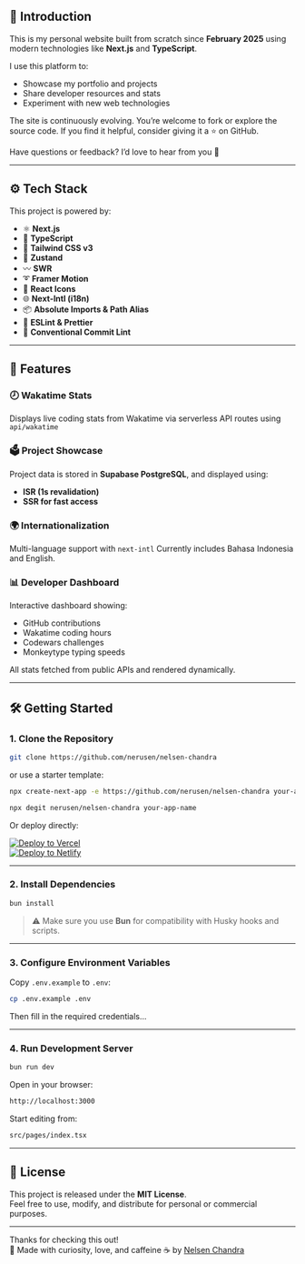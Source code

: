 ## 📘 Introduction

This is my personal website built from scratch since **February 2025** using modern technologies like **Next.js** and **TypeScript**.

I use this platform to:

- Showcase my portfolio and projects
- Share developer resources and stats
- Experiment with new web technologies

The site is continuously evolving. You’re welcome to fork or explore the source code. If you find it helpful, consider giving it a ⭐ on GitHub.

Have questions or feedback? I’d love to hear from you 🙌

---

## ⚙️ Tech Stack

This project is powered by:

- ⚛️ **Next.js**
- 🔰 **TypeScript**
- 💠 **Tailwind CSS v3**
- 🦫 **Zustand**
- 〰️ **SWR**
- ➰ **Framer Motion**
- 💢 **React Icons**
- 🌐 **Next-Intl (i18n)**
- 📦 **Absolute Imports & Path Alias**
- 📏 **ESLint & Prettier**
- 📌 **Conventional Commit Lint**

---

## 🚀 Features

### 🕗 Wakatime Stats

Displays live coding stats from Wakatime via serverless API routes using `api/wakatime`

### 🗳 Project Showcase

Project data is stored in **Supabase PostgreSQL**, and displayed using:

- **ISR (1s revalidation)**
- **SSR for fast access**

### 🌍 Internationalization

Multi-language support with `next-intl`
Currently includes Bahasa Indonesia and English.

### 📊 Developer Dashboard

Interactive dashboard showing:

- GitHub contributions
- Wakatime coding hours
- Codewars challenges
- Monkeytype typing speeds

All stats fetched from public APIs and rendered dynamically.

---

## 🛠 Getting Started

### 1. Clone the Repository

```bash
git clone https://github.com/nerusen/nelsen-chandra
```

or use a starter template:

```bash
npx create-next-app -e https://github.com/nerusen/nelsen-chandra your-app-name
```

```bash
npx degit nerusen/nelsen-chandra your-app-name
```

Or deploy directly:

[![Deploy to Vercel](https://vercel.com/button)](https://vercel.com/new/git/external?repository-url=https://github.com/nerusen/nelsen-chandra)  
[![Deploy to Netlify](https://www.netlify.com/img/deploy/button.svg)](https://app.netlify.com/start/deploy?repository=https://github.com/nerusen/nelsen-chandra)

---

### 2. Install Dependencies

```bash
bun install
```

> ⚠️ Make sure you use **Bun** for compatibility with Husky hooks and scripts.

---

### 3. Configure Environment Variables

Copy `.env.example` to `.env`:

```bash
cp .env.example .env
```

Then fill in the required credentials...

---

### 4. Run Development Server

```bash
bun run dev
```

Open in your browser:

```txt
http://localhost:3000
```

Start editing from:

```txt
src/pages/index.tsx
```

---

## 📄 License

This project is released under the **MIT License**.  
Feel free to use, modify, and distribute for personal or commercial purposes.

---

Thanks for checking this out!  
🧠 Made with curiosity, love, and caffeine ☕ by [Nelsen Chandra](https://nelsen-chandra.vercel.app)

